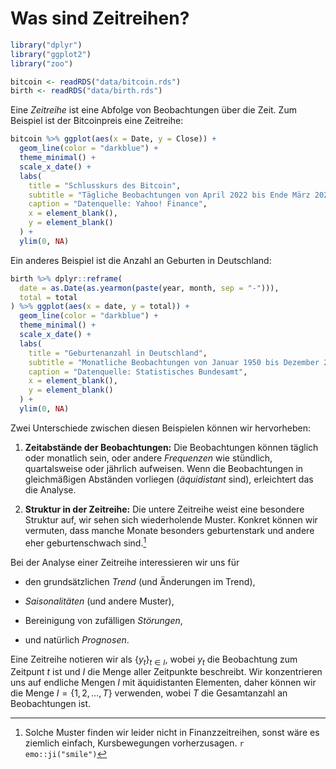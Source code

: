 # Was sind Zeitreihen?

```r
library("dplyr")
library("ggplot2")
library("zoo")
```

```r
bitcoin <- readRDS("data/bitcoin.rds")
birth <- readRDS("data/birth.rds")
```

Eine *Zeitreihe* ist eine Abfolge von Beobachtungen über die Zeit. Zum Beispiel ist der Bitcoinpreis eine Zeitreihe:

```r
bitcoin %>% ggplot(aes(x = Date, y = Close)) +
  geom_line(color = "darkblue") +
  theme_minimal() +
  scale_x_date() +
  labs(
    title = "Schlusskurs des Bitcoin",
    subtitle = "Tägliche Beobachtungen von April 2022 bis Ende März 2023",
    caption = "Datenquelle: Yahoo! Finance",
    x = element_blank(),
    y = element_blank()
  ) +
  ylim(0, NA)
```

Ein anderes Beispiel ist die Anzahl an Geburten in Deutschland:

```r
birth %>% dplyr::reframe(
  date = as.Date(as.yearmon(paste(year, month, sep = "-"))),
  total = total
) %>% ggplot(aes(x = date, y = total)) +
  geom_line(color = "darkblue") +
  theme_minimal() +
  scale_x_date() +
  labs(
    title = "Geburtenanzahl in Deutschland",
    subtitle = "Monatliche Beobachtungen von Januar 1950 bis Dezember 2021",
    caption = "Datenquelle: Statistisches Bundesamt",
    x = element_blank(),
    y = element_blank()
  ) +
  ylim(0, NA)
```

Zwei Unterschiede zwischen diesen Beispielen können wir hervorheben:

1. **Zeitabstände der Beobachtungen:** Die Beobachtungen können täglich oder monatlich sein, oder andere *Frequenzen* wie stündlich, quartalsweise oder jährlich aufweisen. Wenn die Beobachtungen in gleichmäßigen Abständen vorliegen (*äquidistant* sind), erleichtert das die Analyse.

2. **Struktur in der Zeitreihe:** Die untere Zeitreihe weist eine besondere Struktur auf, wir sehen sich wiederholende Muster. Konkret können wir vermuten, dass manche Monate besonders geburtenstark und andere eher geburtenschwach sind.^[Solche Muster finden wir leider nicht in Finanzzeitreihen, sonst wäre es ziemlich einfach, Kursbewegungen vorherzusagen. `r emo::ji("smile")`]

Bei der Analyse einer Zeitreihe interessieren wir uns für

- den grundsätzlichen *Trend* (und Änderungen im Trend),

- *Saisonalitäten* (und andere Muster),

- Bereinigung von zufälligen *Störungen*,

- und natürlich *Prognosen*.

::: {.rmdnote} 
Eine Zeitreihe notieren wir als $\{y_t\}_{t\in I}$, wobei $y_t$ die Beobachtung zum Zeitpunt $t$ ist und $I$ die Menge aller Zeitpunkte beschreibt. Wir konzentrieren uns auf endliche Mengen $I$ mit äquidistanten Elementen, daher können wir die Menge $I = \{1,2,\dots,T\}$ verwenden, wobei $T$ die Gesamtanzahl an Beobachtungen ist. 
:::
